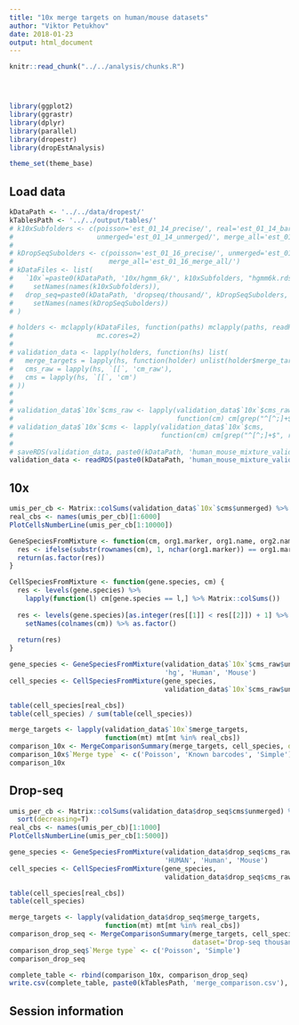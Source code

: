 ```yaml
---
title: "10x merge targets on human/mouse datasets"
author: "Viktor Petukhov"
date: 2018-01-23
output: html_document
---
```


```r
knitr::read_chunk("../../analysis/chunks.R")
```

```r
```

```r
```

```r
```

```r
library(ggplot2)
library(ggrastr)
library(dplyr)
library(parallel)
library(dropestr)
library(dropEstAnalysis)

theme_set(theme_base)
```

## Load data
```r
kDataPath <- '../../data/dropest/'
kTablesPath <- '../../output/tables/'
# k10xSubfolders <- c(poisson='est_01_14_precise/', real='est_01_14_barcodes/', 
#                     unmerged='est_01_14_unmerged/', merge_all='est_01_16_merge_all/')
# 
# kDropSeqSubolders <- c(poisson='est_01_16_precise/', unmerged='est_01_16_unmerged/', 
#                        merge_all='est_01_16_merge_all/')
# kDataFiles <- list(
#   `10x`=paste0(kDataPath, '10x/hgmm_6k/', k10xSubfolders, "hgmm6k.rds") %>% 
#     setNames(names(k10xSubfolders)),
#   drop_seq=paste0(kDataPath, 'dropseq/thousand/', kDropSeqSubolders, "thousand.rds") %>% 
#     setNames(names(kDropSeqSubolders))
# )
```

```r
# holders <- mclapply(kDataFiles, function(paths) mclapply(paths, readRDS, mc.cores=4),
#                     mc.cores=2)
# 
# validation_data <- lapply(holders, function(hs) list(
#   merge_targets = lapply(hs, function(holder) unlist(holder$merge_targets)),
#   cms_raw = lapply(hs, `[[`, 'cm_raw'),
#   cms = lapply(hs, `[[`, 'cm')
# ))
# 
# 
# validation_data$`10x`$cms_raw <- lapply(validation_data$`10x`$cms_raw,
#                                         function(cm) cm[grep("^[^;]+$", rownames(cm)),])
# validation_data$`10x`$cms <- lapply(validation_data$`10x`$cms,
#                                     function(cm) cm[grep("^[^;]+$", rownames(cm)),])
# 
# saveRDS(validation_data, paste0(kDataPath, 'human_mouse_mixture_validation_data.rds'))
validation_data <- readRDS(paste0(kDataPath, 'human_mouse_mixture_validation_data.rds'))
```

## 10x
```r
umis_per_cb <- Matrix::colSums(validation_data$`10x`$cms$unmerged) %>% sort(decreasing=T)
real_cbs <- names(umis_per_cb)[1:6000]
PlotCellsNumberLine(umis_per_cb[1:10000])
```

```r
GeneSpeciesFromMixture <- function(cm, org1.marker, org1.name, org2.name) {
  res <- ifelse(substr(rownames(cm), 1, nchar(org1.marker)) == org1.marker, org1.name, org2.name)
  return(as.factor(res))
}

CellSpeciesFromMixture <- function(gene.species, cm) {
  res <- levels(gene.species) %>%
    lapply(function(l) cm[gene.species == l,] %>% Matrix::colSums())
  
  res <- levels(gene.species)[as.integer(res[[1]] < res[[2]]) + 1] %>% 
    setNames(colnames(cm)) %>% as.factor()
  
  return(res)
}
```

```r
gene_species <- GeneSpeciesFromMixture(validation_data$`10x`$cms_raw$unmerged, 
                                       'hg', 'Human', 'Mouse')
cell_species <- CellSpeciesFromMixture(gene_species, 
                                       validation_data$`10x`$cms_raw$unmerged)

table(cell_species[real_cbs])
table(cell_species) / sum(table(cell_species))
```

```r
merge_targets <- lapply(validation_data$`10x`$merge_targets, 
                        function(mt) mt[mt %in% real_cbs])
comparison_10x <- MergeComparisonSummary(merge_targets, cell_species, dataset="10x hgmm6k")
comparison_10x$`Merge type` <- c('Poisson', 'Known barcodes', 'Simple')
comparison_10x
```

## Drop-seq
```r
umis_per_cb <- Matrix::colSums(validation_data$drop_seq$cms$unmerged) %>% 
  sort(decreasing=T)
real_cbs <- names(umis_per_cb)[1:1000]
PlotCellsNumberLine(umis_per_cb[1:5000])
```

```r
gene_species <- GeneSpeciesFromMixture(validation_data$drop_seq$cms_raw$unmerged, 
                                       'HUMAN', 'Human', 'Mouse')
cell_species <- CellSpeciesFromMixture(gene_species, 
                                       validation_data$drop_seq$cms_raw$unmerged)

table(cell_species[real_cbs])
table(cell_species)
```

```r

merge_targets <- lapply(validation_data$drop_seq$merge_targets, 
                        function(mt) mt[mt %in% real_cbs])
comparison_drop_seq <- MergeComparisonSummary(merge_targets, cell_species, 
                                              dataset='Drop-seq thousand')
comparison_drop_seq$`Merge type` <- c('Poisson', 'Simple')
comparison_drop_seq
```

```r
complete_table <- rbind(comparison_10x, comparison_drop_seq)
write.csv(complete_table, paste0(kTablesPath, 'merge_comparison.csv'), row.names=F)
```


## Session information
```r
```
